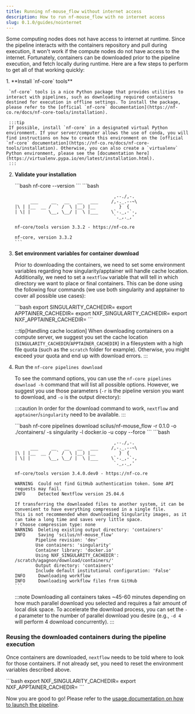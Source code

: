 ```yaml
---
title: Running nf-mouse_flow without internet access
description: How to run nf-mouse_flow with no internet access
slug: 0.1.0/guides/nointernet
---
```



Some computing nodes does not have access to internet at runtime. Since the pipeline interacts with the containers repository and pull during execution, it won't work if the compute nodes do not have access to the internet. Fortunately, containers can be downloaded prior to the pipeline execution, and fetch locally during runtime. Here are a few steps to perform to get all of that working quickly:

<Steps>
  1. **Install `nf-core` tools**

     `nf-core` tools is a nice Python package that provides utilities to interact with pipelines, such as downloading required containers destined for execution in offline settings. To install the package, please refer to the [official `nf-core` documentation](https://nf-co.re/docs/nf-core-tools/installation).

     :::tip
     If possible, install `nf-core` in a designated virtual Python environment. If your server/computer allows the use of conda, you will find instructions on how to create this environment on the [official `nf-core` documentation](https://nf-co.re/docs/nf-core-tools/installation). Otherwise, you can also create a `virtualenv` Python environment, please see the [documentation here](https://virtualenv.pypa.io/en/latest/installation.html).
     :::

  2. **Validate your installation**

     <CommandOutputs>
       <span slot="command">
         ```bash
         nf-core --version
         ```
       </span>

       <span slot="output">
         ```bash


                                               ,--./,-.
               ___     __   __   __   ___     /,-._.--~\ 
         |\ | |__  __ /  ` /  \ |__) |__         }  {
         | \| |       \__, \__/ |  \ |___     \`-._,-`-,
                                               `._,._,'

         nf-core/tools version 3.3.2 - https://nf-co.re

         nf-core, version 3.3.2
         ```
       </span>
     </CommandOutputs>

  3. **Set environment variables for container download**

     Prior to downloading the containers, we need to set some environment variables regarding how singularity/apptainer will handle cache location. Additionally, we need to set a `nextflow` variable that will tell in which directory we want to place or final containers. This can be done using the following four commands (we use both singularity and apptainer to cover all possible use cases):

     <Tabs>
       <TabItem label="Command">
         ```bash
         export SINGULARITY_CACHEDIR=<path/to/cache/location>
         export APPTAINER_CACHEDIR=<path/to/cache/location>
         export NXF_SINGULARITY_CACHEDIR=<path/to/download/location>
         export NXF_APPTAINER_CACHEDIR=<path/to/download/location>
         ```
       </TabItem>
     </Tabs>

     :::tip[Handling cache location]
     When downloading containers on a compute server, we suggest you set the cache location (`SINGULARITY_CACHEDIR`/`APPTAINER_CACHEDIR`) in a filesystem with a high file quota (such as the `scratch` folder for example). Otherwise, you might exceed your quota and end up with download errors.
     :::

  4. Run the `nf-core pipelines download`

     To see the command options, you can use the `nf-core pipelines download -h` command that will list all possible options. However, we suggest you use those parameters (`-r` is the pipeline version you want to download, and `-o` is the output directory):

     :::caution
     In order for the download command to work, `nextflow` and `apptainer`/`singularity` need to be available.
     :::

     <CommandOutputs>
       <span slot="command">
         ```bash
         nf-core pipelines download scilus/nf-mouse_flow -r 0.1.0 -o ./containers/ -s singularity -l docker.io -u copy --force
         ```
       </span>

       <span slot="output">
         ```bash


                                               ,--./,-.
               ___     __   __   __   ___     /,-._.--~\
         |\ | |__  __ /  ` /  \ |__) |__         }  {
         | \| |       \__, \__/ |  \ |___     \`-._,-`-,
                                               `._,._,'

         nf-core/tools version 3.4.0.dev0 - https://nf-co.re

         WARNING  Could not find GitHub authentication token. Some API requests may fail.
         INFO     Detected Nextflow version 25.04.6

         If transferring the downloaded files to another system, it can be convenient to have everything compressed in a single file.
         This is not recommended when downloading Singularity images, as it can take a long time and saves very little space.
         ? Choose compression type: none
         WARNING  Deleting existing output directory: 'containers'
         INFO     Saving 'scilus/nf-mouse_flow'
                 Pipeline revision: 'dev'
                 Use containers: 'singularity'
                 Container library: 'docker.io'
                 Using NXF_SINGULARITY_CACHEDIR': /scratch/agagnon/download/containers/'
                 Output directory: 'containers'
                 Include default institutional configuration: 'False'
         INFO     Downloading workflow
         INFO     Downloading workflow files from GitHub
         ```
       </span>
     </CommandOutputs>

     :::note
     Downloading all containers takes ~45-60 minutes depending on how much parallel download you selected and requires a fair amount of local disk space. To accelerate the download process, you can set the `-d` parameter to the number of parallel download you desire (e.g., `-d 4` will perform 4 download concurrently).
     :::
</Steps>

### **Reusing the downloaded containers during the pipeline execution**

Once containers are downloaded, `nextflow` needs to be told where to look for those containers. If not already set, you need to reset the environment variables described above.

<Tabs>
  <TabItem label="Command">
    ```bash
    export NXF_SINGULARITY_CACHEDIR=<path/to/download/location>
    export NXF_APPTAINER_CACHEDIR=<path/to/download/location>
    ```
  </TabItem>
</Tabs>

Now you are good to go! Please refer to the [usage documentation on how to launch the pipeline](/nf-mouse_flow/0.1.0/guides/usage).
